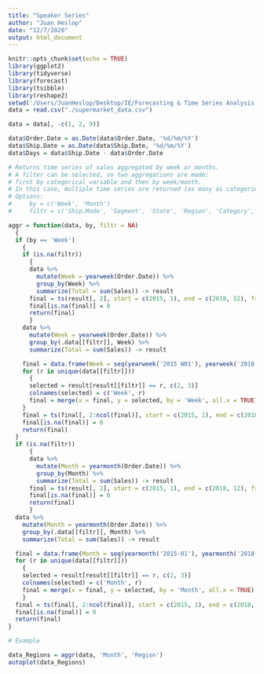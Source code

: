 ```yaml
---
title: "Speaker Series"
author: "Juan Heslop"
date: "12/7/2020"
output: html_document
---
```


```r
knitr::opts_chunk$set(echo = TRUE)
library(ggplot2)
library(tidyverse)
library(forecast)
library(tsibble)
library(reshape2)
setwd('/Users/JuanHeslop/Desktop/IE/Forecasting & Time Series Analysis')
data = read.csv("./supermarket_data.csv")
```

```r
data = data[, -c(1, 2, 9)]

data$Order.Date = as.Date(data$Order.Date, '%d/%m/%Y')
data$Ship.Date = as.Date(data$Ship.Date, '%d/%m/%Y')
data$Days = data$Ship.Date - data$Order.Date
```

```r
# Returns time series of sales aggregated by week or months. 
# A filter can be selected, so two aggregations are made: 
# first by categorical variable and then by week/month. 
# In this case, multiple time series are returned (as many as categories in the filter)
# Options: 
#     by = c('Week', 'Month')
#     filtr = c('Ship.Mode', 'Segment', 'State', 'Region', 'Category', 'Sub.Category')

aggr = function(data, by, filtr = NA)
  { 
  if (by == 'Week')
    {
    if (is.na(filtr))
      {
      data %>%
        mutate(Week = yearweek(Order.Date)) %>%
        group_by(Week) %>%
        summarize(Total = sum(Sales)) -> result
      final = ts(result[, 2], start = c(2015, 1), end = c(2018, 52), frequency = 52)
      final[is.na(final)] = 0
      return(final)
      }
    data %>%
      mutate(Week = yearweek(Order.Date)) %>%
      group_by(.data[[filtr]], Week) %>%
      summarize(Total = sum(Sales)) -> result

    final = data.frame(Week = seq(yearweek('2015 W01'), yearweek('2018 W52'), 1))
    for (r in unique(data[[filtr]]))
      {
      selected = result[result[[filtr]] == r, c(2, 3)]
      colnames(selected) = c('Week', r)
      final = merge(x = final, y = selected, by = 'Week', all.x = TRUE)
    }
    final = ts(final[, 2:ncol(final)], start = c(2015, 1), end = c(2018, 52), frequency = 52)
    final[is.na(final)] = 0
    return(final)
  } 
  if (is.na(filtr))
      {
      data %>%
        mutate(Month = yearmonth(Order.Date)) %>%
        group_by(Month) %>%
        summarize(Total = sum(Sales)) -> result
      final = ts(result[, 2], start = c(2015, 1), end = c(2018, 12), frequency = 12)
      final[is.na(final)] = 0
      return(final)
      }
  data %>%
    mutate(Month = yearmonth(Order.Date)) %>%
    group_by(.data[[filtr]], Month) %>%
    summarize(Total = sum(Sales)) -> result

  final = data.frame(Month = seq(yearmonth('2015-01'), yearmonth('2018-12'), 1))
  for (r in unique(data[[filtr]]))
    {
    selected = result[result[[filtr]] == r, c(2, 3)]
    colnames(selected) = c('Month', r)
    final = merge(x = final, y = selected, by = 'Month', all.x = TRUE)
    }
  final = ts(final[, 2:ncol(final)], start = c(2015, 1), end = c(2018, 12), frequency = 12)
  final[is.na(final)] = 0
  return(final)
}

# Example

data_Regions = aggr(data, 'Month', 'Region')
autoplot(data_Regions)
```